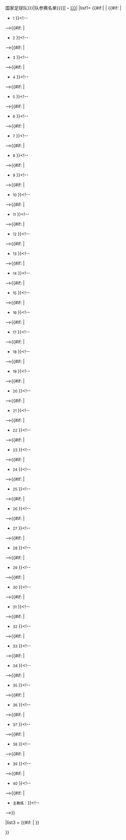 {{navbox
|name={{{name<noinclude>|{{PAGENAME}}</noinclude>}}}
|bodystyle= text-align: center; clear: both;
|titlestyle=background: {{{bg|transparent}}}; color:{{{fg|inherit}}}; border: 1px solid {{{bordercolor|#aaa}}};
|tracking = {{{tracking|}}}
|listclass=hlist
|bodyclass=vcard
|titleclass=fn org
|image={{flagicon|{{{country|none}}}|{{{flagvar|}}}|size=50px}}
|title= [[{{{team link|{{{country}}}{{#switch:{{{gender|}}}|female=女子}}国家足球队}}}|<span style="color: {{{fg|inherit}}};">{{{title|{{{country}}}队参赛名单}}}</span>]] <span style="color: {{{fg|inherit}}};"> – </span> [[{{{comp link|{{{comp}}}}}}|<span style="color: {{{fg}}};">{{{comp}}}</span>]]
|list1= {{#if:{{{list|}}}| {{{list}}} |<!--
-->{{#if: {{{p1|<noinclude>-</noinclude>}}} |
* <small>1</small> <span class="vcard agent"><span class="fn">{{{p1}}}</span></span>}}<!--
-->{{#if: {{{p2|<noinclude>-</noinclude>}}} |
* <small>2</small> <span class="vcard agent"><span class="fn">{{{p2}}}</span></span>}}<!--
-->{{#if: {{{p3|<noinclude>-</noinclude>}}} |
* <small>3</small> <span class="vcard agent"><span class="fn">{{{p3}}}</span></span>}}<!--
-->{{#if: {{{p4|<noinclude>-</noinclude>}}} |
* <small>4</small> <span class="vcard agent"><span class="fn">{{{p4}}}</span></span>}}<!--
-->{{#if: {{{p5|<noinclude>-</noinclude>}}} |
* <small>5</small> <span class="vcard agent"><span class="fn">{{{p5}}}</span></span>}}<!--
-->{{#if: {{{p6|<noinclude>-</noinclude>}}} |
* <small>6</small> <span class="vcard agent"><span class="fn">{{{p6}}}</span></span>}}<!--
-->{{#if: {{{p7|<noinclude>-</noinclude>}}} |
* <small>7</small> <span class="vcard agent"><span class="fn">{{{p7}}}</span></span>}}<!--
-->{{#if: {{{p8|<noinclude>-</noinclude>}}} |
* <small>8</small> <span class="vcard agent"><span class="fn">{{{p8}}}</span></span>}}<!--
-->{{#if: {{{p9|<noinclude>-</noinclude>}}} |
* <small>9</small> <span class="vcard agent"><span class="fn">{{{p9}}}</span></span>}}<!--
-->{{#if: {{{p10|<noinclude>-</noinclude>}}} |
* <small>10</small> <span class="vcard agent"><span class="fn">{{{p10}}}</span></span>}}<!--
-->{{#if: {{{p11|<noinclude>-</noinclude>}}} |
* <small>11</small> <span class="vcard agent"><span class="fn">{{{p11}}}</span></span>}}<!--
-->{{#if: {{{p12|<noinclude>-</noinclude>}}} |
* <small>12</small> <span class="vcard agent"><span class="fn">{{{p12}}}</span></span>}}<!--
-->{{#if: {{{p13|<noinclude>-</noinclude>}}} |
* <small>13</small> <span class="vcard agent"><span class="fn">{{{p13}}}</span></span>}}<!--
-->{{#if: {{{p14|<noinclude>-</noinclude>}}} |
* <small>14</small> <span class="vcard agent"><span class="fn">{{{p14}}}</span></span>}}<!--
-->{{#if: {{{p15|<noinclude>-</noinclude>}}} |
* <small>15</small> <span class="vcard agent"><span class="fn">{{{p15}}}</span></span>}}<!--
-->{{#if: {{{p16|<noinclude>-</noinclude>}}} |
* <small>16</small> <span class="vcard agent"><span class="fn">{{{p16}}}</span></span>}}<!--
-->{{#if: {{{p17|<noinclude>-</noinclude>}}} |
* <small>17</small> <span class="vcard agent"><span class="fn">{{{p17}}}</span></span>}}<!--
-->{{#if: {{{p18|<noinclude>-</noinclude>}}} |
* <small>18</small> <span class="vcard agent"><span class="fn">{{{p18}}}</span></span>}}<!--
-->{{#if: {{{p19|<noinclude>-</noinclude>}}} |
* <small>19</small> <span class="vcard agent"><span class="fn">{{{p19}}}</span></span>}}<!--
-->{{#if: {{{p20|<noinclude>-</noinclude>}}} |
* <small>20</small> <span class="vcard agent"><span class="fn">{{{p20}}}</span></span>}}<!--
-->{{#if: {{{p21|<noinclude>-</noinclude>}}} |
* <small>21</small> <span class="vcard agent"><span class="fn">{{{p21}}}</span></span>}}<!--
-->{{#if: {{{p22|<noinclude>-</noinclude>}}} |
* <small>22</small> <span class="vcard agent"><span class="fn">{{{p22}}}</span></span>}}<!--
-->{{#if: {{{p23|<noinclude>-</noinclude>}}} |
* <small>23</small> <span class="vcard agent"><span class="fn">{{{p23}}}</span></span>}}<!--
-->{{#if: {{{p24|<noinclude>-</noinclude>}}} |
* <small>24</small> <span class="vcard agent"><span class="fn">{{{p24}}}</span></span>}}<!--
-->{{#if: {{{p25|<noinclude>-</noinclude>}}} |
* <small>25</small> <span class="vcard agent"><span class="fn">{{{p25}}}</span></span>}}<!--
-->{{#if: {{{p26|<noinclude>-</noinclude>}}} |
* <small>26</small> <span class="vcard agent"><span class="fn">{{{p26}}}</span></span>}}<!--
-->{{#if: {{{p27|<noinclude>-</noinclude>}}} |
* <small>27</small> <span class="vcard agent"><span class="fn">{{{p27}}}</span></span>}}<!--
-->{{#if: {{{p28|<noinclude>-</noinclude>}}} |
* <small>28</small> <span class="vcard agent"><span class="fn">{{{p28}}}</span></span>}}<!--
-->{{#if: {{{p29|<noinclude>-</noinclude>}}} |
* <small>29</small> <span class="vcard agent"><span class="fn">{{{p29}}}</span></span>}}<!--
-->{{#if: {{{p30|<noinclude>-</noinclude>}}} |
* <small>30</small> <span class="vcard agent"><span class="fn">{{{p30}}}</span></span>}}<!--
-->{{#if: {{{p31|<noinclude>-</noinclude>}}} |
* <small>31</small> <span class="vcard agent"><span class="fn">{{{p31}}}</span></span>}}<!--
-->{{#if: {{{p32|<noinclude>-</noinclude>}}} |
* <small>32</small> <span class="vcard agent"><span class="fn">{{{p32}}}</span></span>}}<!--
-->{{#if: {{{p33|<noinclude>-</noinclude>}}} |
* <small>33</small> <span class="vcard agent"><span class="fn">{{{p33}}}</span></span>}}<!--
-->{{#if: {{{p34|<noinclude>-</noinclude>}}} |
* <small>34</small> <span class="vcard agent"><span class="fn">{{{p34}}}</span></span>}}<!--
-->{{#if: {{{p35|<noinclude>-</noinclude>}}} |
* <small>35</small> <span class="vcard agent"><span class="fn">{{{p35}}}</span></span>}}<!--
-->{{#if: {{{p36|<noinclude>-</noinclude>}}} |
* <small>36</small> <span class="vcard agent"><span class="fn">{{{p36}}}</span></span>}}<!--
-->{{#if: {{{p37|<noinclude>-</noinclude>}}} |
* <small>37</small> <span class="vcard agent"><span class="fn">{{{p37}}}</span></span>}}<!--
-->{{#if: {{{p38|<noinclude>-</noinclude>}}} |
* <small>38</small> <span class="vcard agent"><span class="fn">{{{p38}}}</span></span>}}<!--
-->{{#if: {{{p39|<noinclude>-</noinclude>}}} |
* <small>39</small> <span class="vcard agent"><span class="fn">{{{p39}}}</span></span>}}<!--
-->{{#if: {{{p40|<noinclude>-</noinclude>}}} |
* <small>40</small> <span class="vcard agent"><span class="fn">{{{p40}}}</span></span>}}<!--
-->{{#if: {{{coach|<noinclude>-</noinclude>}}} |
* <span class="vcard agent"><small class="role">主教练：</small><span class="fn">{{{coach}}}</span></span>}}<!--

-->}}

|list3 = {{#if:{{{note|}}} | <small>{{{note|}}}</small> }}

}}<noinclude>{{Template doc}}</noinclude>